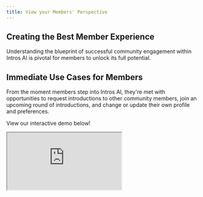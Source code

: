 ```yaml
---
title: View your Members' Perspective
---
```


Creating the Best Member Experience
-----------------------------------

Understanding the blueprint of successful community engagement within Intros AI is pivotal for members to unlock its full potential.

Immediate Use Cases for Members
----------------------------------

From the moment members step into Intros AI, they're met with opportunities to request introductions to other community members, join an upcoming round of introductions, and change or update their own profile and preferences.

View our interactive demo below!

<iframe
  src="https://capture.navattic.com/clw6oqhta00050bl8edo4g49v?hideMobileAlert=true&scale=1"
  style={{ border: "none", width: "100%", height: "546px" }}
  allow="fullscreen" 
  id="navattic-embed"
/>

-----------------------------------

<Tabs>
  <Tab title="Requesting Introductions">
    <Steps>
      <Step title="Utilizing Filters">
        Suppose I'm planning a trip to Austin, TX next month and want to connect with a founder/VC in the EdTech space.

        Go to the "Filters" tab

        ![](/images/member-experience-2-optim.png)

        <Note>
          **Note:** We chose "Hosting a Directory" on the admin panel to give you the perspective when members have the choice to make                their own introductions. 

        </Note>
      </Step>
      <Step title="Locations">
        Insert "Austin, TX" under "Locations"

        This should narrow down the search quite a bit. Let's click apply.

        ![](/images/member-experience-3-optim.png)
      </Step>
      <Step title="Requesting an Intro">
        Identify a member that fits your criteria.

        ![](/images/member-experience-4-optim.png)

        Perfect! It looks like David is a good match. He's a former founder and current VC that's interested in the EdTech space. I'll send         over an introduction request.
      </Step>
      <Step title="Personalizing a Request">
        ![](/images/member-experience-5-optim.png)
        <Note>
          **Note:** Before the note is submitted to David, you will be able to choose your time slot first. 

        </Note>
      </Step>
      <Step title="Selecting a Time">
        Let's go with Monday the 26th at 5:30PM EST.

        ![](/images/member-experience-6-optim.png)

        Amazing! Just booked the introduction with the time sent. Looks like the invitation will come in shortly.
      </Step>
    </Steps>
  </Tab>
  <Tab title="Joining Upcoming Rounds">
    **Opt-In to an Upcoming Round**

    It's been a busy week. Let's join this week's round.

    ![](/images/member-experience-7-optim.png)
  </Tab>
  <Tab title="Changing Preferences">
    **Go to View Profile > Edit Profile**

    Easily upload a profile picture, edit phone number, and more!

    ![](/images/member-experience-8-optim.png)
  </Tab>
</Tabs>
